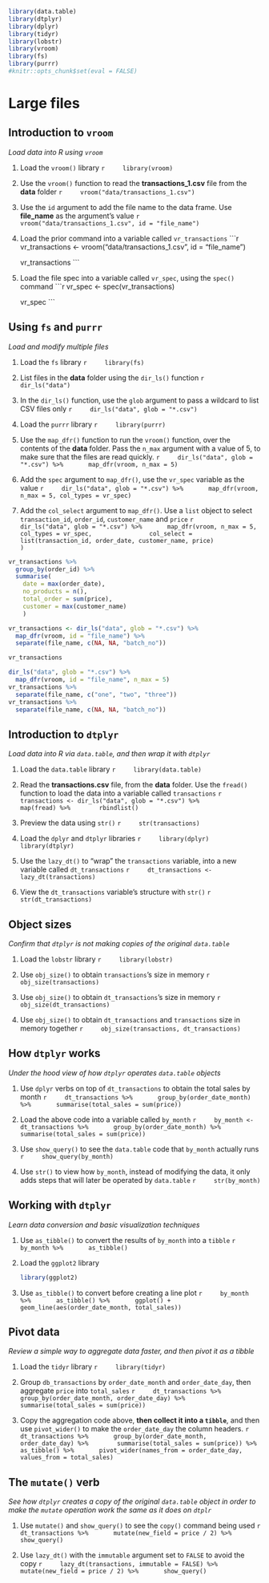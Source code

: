 ```r
library(data.table)
library(dtplyr)
library(dplyr)
library(tidyr)
library(lobstr)
library(vroom)
library(fs)
library(purrr)
#knitr::opts_chunk$set(eval = FALSE)
```

# Large files

## Introduction to `vroom`
*Load data into R using `vroom`*

1. Load the `vroom()` library
    ```r
    library(vroom)
    ```

1. Use the `vroom()` function to read the **transactions_1.csv** file from the **data** folder
    ```r
    vroom("data/transactions_1.csv")
    ```

1. Use the `id` argument to add the file name to the data frame.  Use **file_name** as the argument's value
    ```r
    vroom("data/transactions_1.csv", id = "file_name")
    ```

1. Load the prior command into a variable called `vr_transactions`
    ```r
    vr_transactions <- vroom("data/transactions_1.csv", id = "file_name")
    
    vr_transactions
    ```

1. Load the file spec into a variable called `vr_spec`, using the `spec()` command
    ```r
    vr_spec <- spec(vr_transactions)
    
    vr_spec
    ```

## Using `fs` and `purrr`
*Load and modify multiple files*

1. Load the `fs` library
    ```r
    library(fs)
    ```

1. List files in the **data** folder using the `dir_ls()` function
    ```r
    dir_ls("data")
    ```

1. In the `dir_ls()` function, use the `glob` argument to pass a wildcard to list CSV files only
    ```r
    dir_ls("data", glob = "*.csv")
    ```

1. Load the `purrr` library
    ```r
    library(purrr)
    ```

1. Use the `map_dfr()` function to run the `vroom()` function, over the contents of the **data** folder. Pass the `n_max` argument with a value of 5, to make sure that the files are read quickly.
    ```r
    dir_ls("data", glob = "*.csv") %>%
      map_dfr(vroom, n_max = 5)
    ```

1. Add the `spec` argument to `map_dfr()`, use the `vr_spec` variable as the value
    ```r
    dir_ls("data", glob = "*.csv") %>%
      map_dfr(vroom, n_max = 5, col_types = vr_spec)
    ```

1. Add the `col_select` argument to `map_dfr()`.  Use a `list` object to select `transaction_id`, `order_id`, `customer_name` and `price` 
    ```r
    dir_ls("data", glob = "*.csv") %>%
      map_dfr(vroom, n_max = 5, col_types = vr_spec, 
              col_select = list(transaction_id, order_date, customer_name, price)
              )
    ```


```r
vr_transactions %>%
  group_by(order_id) %>%
  summarise(
    date = max(order_date),
    no_products = n(),
    total_order = sum(price), 
    customer = max(customer_name)
    )
```

```r
vr_transactions <- dir_ls("data", glob = "*.csv") %>%
  map_dfr(vroom, id = "file_name") %>%
  separate(file_name, c(NA, NA, "batch_no"))

vr_transactions
```

```r
dir_ls("data", glob = "*.csv") %>%
  map_dfr(vroom, id = "file_name", n_max = 5)
vr_transactions %>%
  separate(file_name, c("one", "two", "three"))
vr_transactions %>%
  separate(file_name, c(NA, NA, "batch_no"))
```

## Introduction to `dtplyr`
*Load data into R via `data.table`, and then wrap it with `dtplyr`*

1. Load the `data.table` library
    ```r
    library(data.table)
    ```

1. Read the **transactions.csv** file, from the **data** folder. Use the `fread()` function to load the data into a variable called `transactions`
    ```r
    transactions <- dir_ls("data", glob = "*.csv") %>%
       map(fread) %>%
       rbindlist()
    ```

1. Preview the data using `str()`
    ```r
    str(transactions)
    ```

1. Load the `dplyr` and `dtplyr` libraries
    ```r
    library(dplyr)
    library(dtplyr)
    ```

1. Use the `lazy_dt()` to "wrap" the `transactions` variable, into a new variable called `dt_transactions`
    ```r
    dt_transactions <- lazy_dt(transactions)
    ```


1. View the `dt_transactions` variable's structure with `str()`
    ```r
    str(dt_transactions)
    ```

## Object sizes
*Confirm that `dtplyr` is not making copies of the original `data.table`*

1. Load the `lobstr` library
    ```r
    library(lobstr)
    ```

1. Use `obj_size()` to obtain `transactions`'s size in memory
    ```r
    obj_size(transactions)
    ```

1. Use `obj_size()` to obtain `dt_transactions`'s size in memory
    ```r
    obj_size(dt_transactions)
    ```

1. Use `obj_size()` to obtain `dt_transactions` and `transactions` size in memory together
    ```r
    obj_size(transactions, dt_transactions)
    ```

## How `dtplyr` works
*Under the hood view of how `dtplyr` operates `data.table` objects*

1. Use `dplyr` verbs on top of `dt_transactions` to obtain the total sales by month
    ```r
    dt_transactions %>%
      group_by(order_date_month) %>%
      summarise(total_sales = sum(price))
    ```

1. Load the above code into a variable called `by_month`
    ```r
    by_month <- dt_transactions %>%
      group_by(order_date_month) %>%
      summarise(total_sales = sum(price))
    ```

1. Use `show_query()` to see the `data.table` code that `by_month` actually runs
    ```r
    show_query(by_month)
    ```

1. Use `str()` to view how `by_month`, instead of modifying the data, it only adds steps that will later be operated by `data.table`
    ```r
    str(by_month)
    ```

## Working with `dtplyr`
*Learn data conversion and basic visualization techniques*

1. Use `as_tibble()` to convert the results of `by_month` into a `tibble`
    ```r
    by_month %>%
      as_tibble()
    ```

1. Load the `ggplot2` library

    ```r
    library(ggplot2)
    ```


1. Use `as_tibble()` to convert before creating a line plot 
    ```r
    by_month %>%
      as_tibble() %>%
      ggplot() +
      geom_line(aes(order_date_month, total_sales))
    ```

## Pivot data
*Review a simple way to aggregate data faster, and then pivot it as a tibble*

1. Load the `tidyr` library
    ```r
    library(tidyr)
    ```

1. Group `db_transactions` by `order_date_month` and `order_date_day`, then aggregate `price` into `total_sales`
    ```r
    dt_transactions %>%
      group_by(order_date_month, order_date_day) %>% 
      summarise(total_sales = sum(price))
    ```

1. Copy the aggregation code above, **then collect it into a `tibble`**, and then use `pivot_wider()` to make the `order_date_day` the column headers.
    ```r
    dt_transactions %>%
      group_by(order_date_month, order_date_day) %>% 
      summarise(total_sales = sum(price)) %>%
      as_tibble() %>%
      pivot_wider(names_from = order_date_day, values_from = total_sales)
    ```


## The `mutate()` verb
*See how `dtplyr` creates a copy of the original `data.table` object in order to make the `mutate` operation work the same as it does on `dtplr`*

1. Use `mutate()` and `show_query()` to see the `copy()` command being used
    ```r
    dt_transactions %>%
      mutate(new_field = price / 2) %>%
      show_query()
    ```

1. Use `lazy_dt()` with the `immutable` argument set to `FALSE` to avoid the copy
    ```r
    lazy_dt(transactions, immutable = FALSE) %>%
      mutate(new_field = price / 2) %>%
      show_query()
    ```


